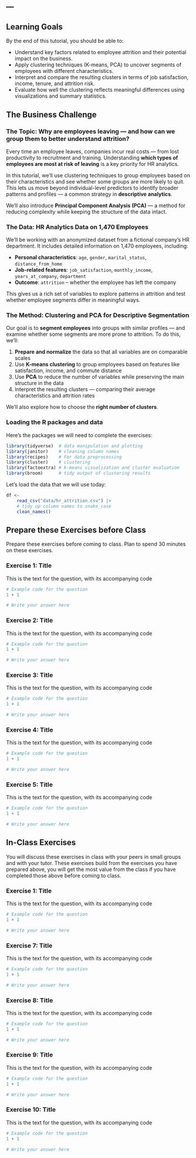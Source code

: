 ---
---

::: {.callout-tip}
## Learning Goals {.unnumbered}

By the end of this tutorial, you should be able to:

- Understand key factors related to employee attrition and their potential impact on the business.
- Apply clustering techniques (K-means, PCA) to uncover segments of employees with different characteristics.
- Interpret and compare the resulting clusters in terms of job satisfaction, income, tenure, and attrition risk.
- Evaluate how well the clustering reflects meaningful differences using visualizations and summary statistics.
:::

## The Business Challenge

### The Topic: Why are employees leaving — and how can we group them to better understand attrition? {.unnumbered}

Every time an employee leaves, companies incur real costs — from lost productivity to recruitment and training. Understanding **which types of employees are most at risk of leaving** is a key priority for HR analytics.

In this tutorial, we’ll use clustering techniques to group employees based on their characteristics and see whether some groups are more likely to quit. This lets us move beyond individual-level predictors to identify broader patterns and profiles — a common strategy in **descriptive analytics**.

We'll also introduce **Principal Component Analysis (PCA)** — a method for reducing complexity while keeping the structure of the data intact.

### The Data: HR Analytics Data on 1,470 Employees {.unnumbered}

We'll be working with an anonymized dataset from a fictional company’s HR department. It includes detailed information on 1,470 employees, including:

- **Personal characteristics**: `age`, `gender`, `marital_status`, `distance_from_home`
- **Job-related features**: `job_satisfaction`, `monthly_income`, `years_at_company`, `department`
- **Outcome**: `attrition` – whether the employee has left the company

This gives us a rich set of variables to explore patterns in attrition and test whether employee segments differ in meaningful ways.

### The Method: Clustering and PCA for Descriptive Segmentation {.unnumbered}

Our goal is to **segment employees** into groups with similar profiles — and examine whether some segments are more prone to attrition. To do this, we’ll:

1. **Prepare and normalize** the data so that all variables are on comparable scales  
2. Use **K-means clustering** to group employees based on features like satisfaction, income, and commute distance  
3. Use **PCA** to reduce the number of variables while preserving the main structure in the data  
4. Interpret the resulting clusters — comparing their average characteristics and attrition rates

We'll also explore how to choose the **right number of clusters**.

### Loading the R packages and data

Here's the packages we will need to complete the exercises:

```r
library(tidyverse)  # data manipulation and plotting
library(janitor)    # cleaning column names
library(recipes)    # For data preprocessing
library(cluster)    # clustering
library(factoextra) # k-means visualization and cluster evaluation
library(broom)      # tidy output of clustering results
```

Let's load the data that we will use today:

```r
df <-
    read_csv("data/hr_attrition.csv") |> 
    # tidy up column names to snake_case 
    clean_names()
```

## Prepare these Exercises before Class 

Prepare these exercises before coming to class. Plan to spend 30 minutes on these exercises.

### Exercise 1: Title

This is the text for the question, with its accompanying code 

```r
# Example code for the question
1 + 1
```

```r
# Write your answer here
```

### Exercise 2: Title

This is the text for the question, with its accompanying code 

```r
# Example code for the question
1 + 1
```

```r
# Write your answer here
```

### Exercise 3: Title

This is the text for the question, with its accompanying code 

```r
# Example code for the question
1 + 1
```

```r
# Write your answer here
```

### Exercise 4: Title

This is the text for the question, with its accompanying code 

```r
# Example code for the question
1 + 1
```

```r
# Write your answer here
```

### Exercise 5: Title

This is the text for the question, with its accompanying code 

```r
# Example code for the question
1 + 1
```

```r
# Write your answer here
```

## In-Class Exercises

You will discuss these exercises in class with your peers in small groups and with your tutor. These exercises build from the exercises you have prepared above, you will get the most value from the class if you have completed those above before coming to class.

### Exercise 1: Title

This is the text for the question, with its accompanying code 

```r
# Example code for the question
1 + 1
```

```r
# Write your answer here
```

### Exercise 7: Title

This is the text for the question, with its accompanying code 

```r
# Example code for the question
1 + 1
```

```r
# Write your answer here
```

### Exercise 8: Title

This is the text for the question, with its accompanying code 

```r
# Example code for the question
1 + 1
```

```r
# Write your answer here
```

### Exercise 9: Title

This is the text for the question, with its accompanying code 

```r
# Example code for the question
1 + 1
```

```r
# Write your answer here
```

### Exercise 10: Title

This is the text for the question, with its accompanying code 

```r
# Example code for the question
1 + 1
```

```r
# Write your answer here
```

